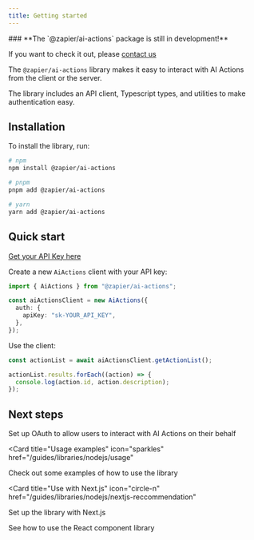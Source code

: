 ```yaml
---
title: Getting started
---
```


<Note>
### **The `@zapier/ai-actions` package is still in development!**

If you want to check it out, please [contact us](https://nla.zapier.app/_z/embed/page/clh5sdteo0001ml0pdz8a2aqr?&)

</Note>

The `@zapier/ai-actions` library makes it easy to interact with AI Actions from the client or the server.

The library includes an API client, Typescript types, and utilities to make authentication easy.

## Installation

To install the library, run:

```bash
# npm
npm install @zapier/ai-actions

# pnpm
pnpm add @zapier/ai-actions

# yarn
yarn add @zapier/ai-actions
```

## Quick start

[Get your API Key here](https://actions.zapier.com/credentials/)

Create a new `AiActions` client with your API key:

```ts
import { AiActions } from "@zapier/ai-actions";

const aiActionsClient = new AiActions({
  auth: {
    apiKey: "sk-YOUR_API_KEY",
  },
});
```

Use the client:

```ts
const actionList = await aiActionsClient.getActionList();

actionList.results.forEach((action) => {
  console.log(action.id, action.description);
});
```

## Next steps

<CardGroup cols={2}>
<Card title="Authentication" icon="key-skeleton" href="/guides/libraries/nodejs/authentication">
Set up OAuth to allow users to interact with AI Actions on their behalf
</Card>

<Card
  title="Usage examples"
  icon="sparkles"
  href="/guides/libraries/nodejs/usage"
>
  Check out some examples of how to use the library
</Card>

<Card
  title="Use with Next.js"
  icon="circle-n"
  href="/guides/libraries/nodejs/nextjs-reccommendation"
>
  Set up the library with Next.js
</Card>

<Card title="React Components" icon="react" href="/guides/libraries/react/getting-started">
See how to use the React component library
</Card>
</CardGroup>
